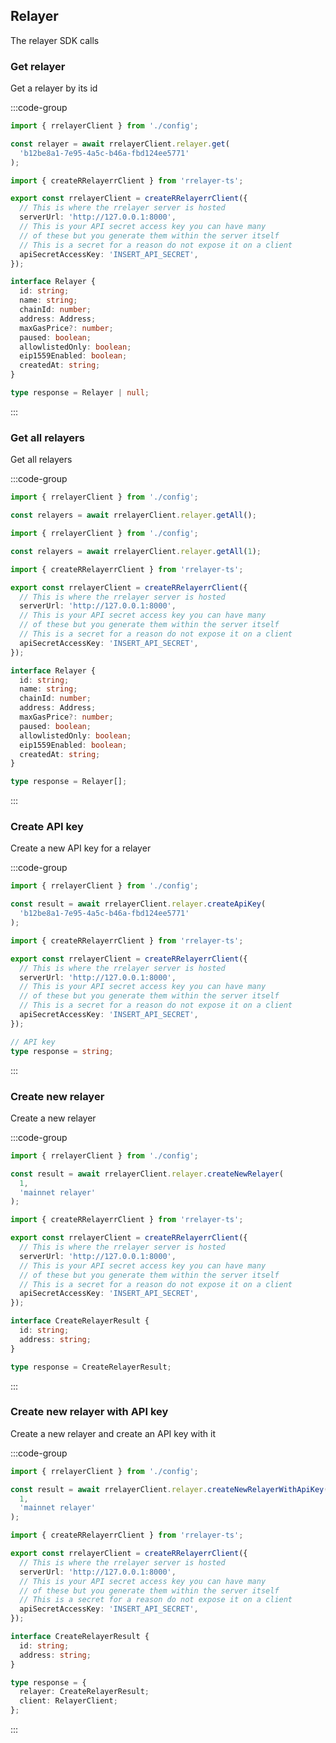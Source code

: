 ## Relayer

The relayer SDK calls

### Get relayer

Get a relayer by its id

:::code-group

```ts [example]
import { rrelayerClient } from './config';

const relayer = await rrelayerClient.relayer.get(
  'b12be8a1-7e95-4a5c-b46a-fbd124ee5771'
);
```

```ts [config]
import { createRRelayerrClient } from 'rrelayer-ts';

export const rrelayerClient = createRRelayerrClient({
  // This is where the rrelayer server is hosted
  serverUrl: 'http://127.0.0.1:8000',
  // This is your API secret access key you can have many
  // of these but you generate them within the server itself
  // This is a secret for a reason do not expose it on a client
  apiSecretAccessKey: 'INSERT_API_SECRET',
});
```

```ts [response]
interface Relayer {
  id: string;
  name: string;
  chainId: number;
  address: Address;
  maxGasPrice?: number;
  paused: boolean;
  allowlistedOnly: boolean;
  eip1559Enabled: boolean;
  createdAt: string;
}

type response = Relayer | null;
```

:::

### Get all relayers

Get all relayers

:::code-group

```ts [get all]
import { rrelayerClient } from './config';

const relayers = await rrelayerClient.relayer.getAll();
```

```ts [get all for chain]
import { rrelayerClient } from './config';

const relayers = await rrelayerClient.relayer.getAll(1);
```

```ts [config]
import { createRRelayerrClient } from 'rrelayer-ts';

export const rrelayerClient = createRRelayerrClient({
  // This is where the rrelayer server is hosted
  serverUrl: 'http://127.0.0.1:8000',
  // This is your API secret access key you can have many
  // of these but you generate them within the server itself
  // This is a secret for a reason do not expose it on a client
  apiSecretAccessKey: 'INSERT_API_SECRET',
});
```

```ts [response]
interface Relayer {
  id: string;
  name: string;
  chainId: number;
  address: Address;
  maxGasPrice?: number;
  paused: boolean;
  allowlistedOnly: boolean;
  eip1559Enabled: boolean;
  createdAt: string;
}

type response = Relayer[];
```

:::

### Create API key

Create a new API key for a relayer

:::code-group

```ts [example]
import { rrelayerClient } from './config';

const result = await rrelayerClient.relayer.createApiKey(
  'b12be8a1-7e95-4a5c-b46a-fbd124ee5771'
);
```

```ts [config]
import { createRRelayerrClient } from 'rrelayer-ts';

export const rrelayerClient = createRRelayerrClient({
  // This is where the rrelayer server is hosted
  serverUrl: 'http://127.0.0.1:8000',
  // This is your API secret access key you can have many
  // of these but you generate them within the server itself
  // This is a secret for a reason do not expose it on a client
  apiSecretAccessKey: 'INSERT_API_SECRET',
});
```

```ts [response]
// API key
type response = string;
```

:::

### Create new relayer

Create a new relayer

:::code-group

```ts [example]
import { rrelayerClient } from './config';

const result = await rrelayerClient.relayer.createNewRelayer(
  1,
  'mainnet relayer'
);
```

```ts [config]
import { createRRelayerrClient } from 'rrelayer-ts';

export const rrelayerClient = createRRelayerrClient({
  // This is where the rrelayer server is hosted
  serverUrl: 'http://127.0.0.1:8000',
  // This is your API secret access key you can have many
  // of these but you generate them within the server itself
  // This is a secret for a reason do not expose it on a client
  apiSecretAccessKey: 'INSERT_API_SECRET',
});
```

```ts [response]
interface CreateRelayerResult {
  id: string;
  address: string;
}

type response = CreateRelayerResult;
```

:::

### Create new relayer with API key

Create a new relayer and create an API key with it

:::code-group

```ts [example]
import { rrelayerClient } from './config';

const result = await rrelayerClient.relayer.createNewRelayerWithApiKey(
  1,
  'mainnet relayer'
);
```

```ts [config]
import { createRRelayerrClient } from 'rrelayer-ts';

export const rrelayerClient = createRRelayerrClient({
  // This is where the rrelayer server is hosted
  serverUrl: 'http://127.0.0.1:8000',
  // This is your API secret access key you can have many
  // of these but you generate them within the server itself
  // This is a secret for a reason do not expose it on a client
  apiSecretAccessKey: 'INSERT_API_SECRET',
});
```

```ts [response]
interface CreateRelayerResult {
  id: string;
  address: string;
}

type response = {
  relayer: CreateRelayerResult;
  client: RelayerClient;
};
```

:::
